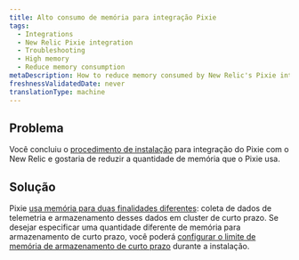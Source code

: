 ```yaml
---
title: Alto consumo de memória para integração Pixie
tags:
  - Integrations
  - New Relic Pixie integration
  - Troubleshooting
  - High memory
  - Reduce memory consumption
metaDescription: How to reduce memory consumed by New Relic's Pixie integration.
freshnessValidatedDate: never
translationType: machine
---
```


## Problema

Você concluiu o [procedimento de instalação](/docs/kubernetes-pixie/auto-telemetry-pixie/install-auto-telemetry-pixie) para integração do Pixie com o New Relic e gostaria de reduzir a quantidade de memória que o Pixie usa.

## Solução

Pixie [usa memória para duas finalidades diferentes](/docs/kubernetes-pixie/auto-telemetry-pixie/advanced-configuration/manage-pixie-memory#memory-usage): coleta de dados de telemetria e armazenamento desses dados em cluster de curto prazo. Se desejar especificar uma quantidade diferente de memória para armazenamento de curto prazo, você poderá [configurar o limite de memória de armazenamento de curto prazo](/docs/kubernetes-pixie/auto-telemetry-pixie/advanced-configuration/manage-pixie-memory#reduce-data-storage) durante a instalação.
